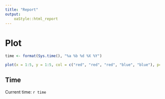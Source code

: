 ```yaml
---
title: "Report"
output: 
    oaStyle::html_report
---
```


# Plot

```r

time <- format(Sys.time(), "%a %b %d %X %Y")

plot(x = 1:5, y = 1:5, col = c("red", "red", "red", "blue", "blue"), pch=19)

```

## Time

Current time: `r time`
